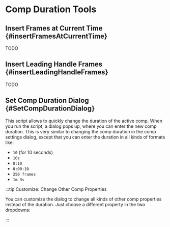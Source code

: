 


# Comp Duration Tools

## Insert Frames at Current Time {#insertFramesAtCurrentTime}

TODO


## Insert Leading Handle Frames {#insertLeadingHandleFrames}

TODO

## Set Comp Duration Dialog {#SetCompDurationDialog}

This script allows to quickly change the duration of the active comp. When you run the script, a dialog pops up, where you can enter the new comp duration. This is very similar to changing the comp duration in the comp settings dialog, except that you can enter the duration in all kinds of formats like:

- `10` (for 10 seconds)
- `10s`
- `0:10`
- `0:00:10`
- `250 frames`
- `1m 3s`

:::tip Customize: Change Other Comp Properties

You can customize the dialog to change all kinds of other comp properties instead of the duration. Just choose a different property in the two dropdowns:

<RetinaImg src="/img/tools-ae/setCompDurationDialogCustomize.png" alt="Customize Script to Change Comp Properties"/>
:::


